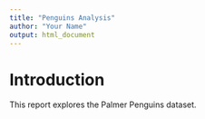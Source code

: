 ```yaml
---
title: "Penguins Analysis"
author: "Your Name"
output: html_document
---
```


# Introduction

This report explores the Palmer Penguins dataset.
